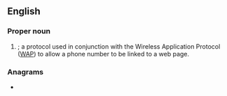 ==English==

===Proper noun===
{{en-proper noun}}

# {{lb|en|networking|telecommunications}} {{initialism of|{{w|Wireless Telephone Applications Interface}}|dot=|lang=en}}; a protocol used in conjunction with the Wireless Application Protocol ([[WAP]]) to allow a phone number to be linked to a web page.

===Anagrams===
* {{anagrams|en|Wait|wait}}